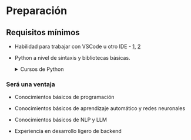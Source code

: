 # Preparación

## Requisitos mínimos

- Habilidad para trabajar con VSCode u otro IDE - [1](https://youtu.be/KMxo3T_MTvY?si=1o6MKJP72dsS2dQx), [2](https://youtu.be/B-s71n0dHUk?si=DaU-oOtNSqifcZZf)
- Python a nivel de sintaxis y bibliotecas básicas.

    <details>
        <summary>Cursos de Python</summary>

        
        - En general, recomiendo encontrar un curso de Python internacional + gratuito + interactivo, volver aquí y editar este texto.
            - [Por ejemplo, este curso de Python que crea ADICCIÓN](https://www.boot.dev/) (20$)
    </details>

### Será una ventaja

- Conocimientos básicos de programación
- Conocimientos básicos de aprendizaje automático y redes neuronales
- Conocimientos básicos de NLP y LLM

- Experiencia en desarrollo ligero de backend
